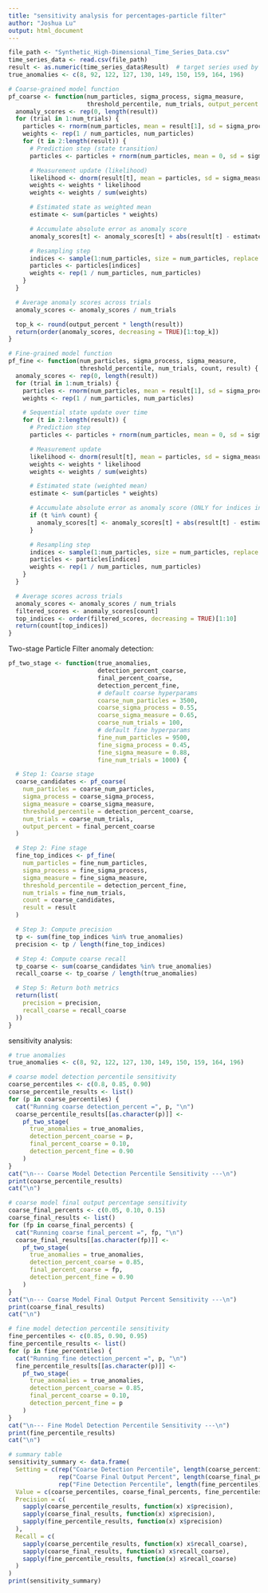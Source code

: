 ---
title: "sensitivity analysis for percentages-particle filter"
author: "Joshua Lu"
output: html_document
---

```{r, echo=TRUE, warning=FALSE, message=FALSE}
file_path <- "Synthetic_High-Dimensional_Time_Series_Data.csv"
time_series_data <- read.csv(file_path)
result <- as.numeric(time_series_data$Result)  # target series used by the PF
true_anomalies <- c(8, 92, 122, 127, 130, 149, 150, 159, 164, 196)

# Coarse-grained model function
pf_coarse <- function(num_particles, sigma_process, sigma_measure,
                      threshold_percentile, num_trials, output_percent = 0.1) {
  anomaly_scores <- rep(0, length(result))
  for (trial in 1:num_trials) {
    particles <- rnorm(num_particles, mean = result[1], sd = sigma_process)
    weights <- rep(1 / num_particles, num_particles)
    for (t in 2:length(result)) {
      # Prediction step (state transition)
      particles <- particles + rnorm(num_particles, mean = 0, sd = sigma_process)

      # Measurement update (likelihood)
      likelihood <- dnorm(result[t], mean = particles, sd = sigma_measure)
      weights <- weights * likelihood
      weights <- weights / sum(weights)

      # Estimated state as weighted mean
      estimate <- sum(particles * weights)

      # Accumulate absolute error as anomaly score
      anomaly_scores[t] <- anomaly_scores[t] + abs(result[t] - estimate)

      # Resampling step
      indices <- sample(1:num_particles, size = num_particles, replace = TRUE, prob = weights)
      particles <- particles[indices]
      weights <- rep(1 / num_particles, num_particles)
    }
  }

  # Average anomaly scores across trials
  anomaly_scores <- anomaly_scores / num_trials

  top_k <- round(output_percent * length(result)) 
  return(order(anomaly_scores, decreasing = TRUE)[1:top_k])
}

# Fine-grained model function
pf_fine <- function(num_particles, sigma_process, sigma_measure,
                    threshold_percentile, num_trials, count, result) {
  anomaly_scores <- rep(0, length(result))
  for (trial in 1:num_trials) {
    particles <- rnorm(num_particles, mean = result[1], sd = sigma_process)
    weights <- rep(1 / num_particles, num_particles)

    # Sequential state update over time
    for (t in 2:length(result)) {
      # Prediction step
      particles <- particles + rnorm(num_particles, mean = 0, sd = sigma_process)

      # Measurement update
      likelihood <- dnorm(result[t], mean = particles, sd = sigma_measure)
      weights <- weights * likelihood
      weights <- weights / sum(weights)

      # Estimated state (weighted mean)
      estimate <- sum(particles * weights)

      # Accumulate absolute error as anomaly score (ONLY for indices in 'count')
      if (t %in% count) {
        anomaly_scores[t] <- anomaly_scores[t] + abs(result[t] - estimate)
      }

      # Resampling step
      indices <- sample(1:num_particles, size = num_particles, replace = TRUE, prob = weights)
      particles <- particles[indices]
      weights <- rep(1 / num_particles, num_particles)
    }
  }

  # Average scores across trials
  anomaly_scores <- anomaly_scores / num_trials
  filtered_scores <- anomaly_scores[count]
  top_indices <- order(filtered_scores, decreasing = TRUE)[1:10]
  return(count[top_indices])
}
```



Two-stage Particle Filter anomaly detection:
```{r, echo=TRUE, warning=FALSE, message=FALSE}
pf_two_stage <- function(true_anomalies,
                         detection_percent_coarse,
                         final_percent_coarse,
                         detection_percent_fine,
                         # default coarse hyperparams
                         coarse_num_particles = 3500,
                         coarse_sigma_process = 0.55,
                         coarse_sigma_measure = 0.65,
                         coarse_num_trials = 100,
                         # default fine hyperparams
                         fine_num_particles = 9500,
                         fine_sigma_process = 0.45,
                         fine_sigma_measure = 0.88,
                         fine_num_trials = 1000) {

  # Step 1: Coarse stage
  coarse_candidates <- pf_coarse(
    num_particles = coarse_num_particles,
    sigma_process = coarse_sigma_process,
    sigma_measure = coarse_sigma_measure,
    threshold_percentile = detection_percent_coarse,
    num_trials = coarse_num_trials,
    output_percent = final_percent_coarse
  )

  # Step 2: Fine stage
  fine_top_indices <- pf_fine(
    num_particles = fine_num_particles,
    sigma_process = fine_sigma_process,
    sigma_measure = fine_sigma_measure,
    threshold_percentile = detection_percent_fine,
    num_trials = fine_num_trials,
    count = coarse_candidates,
    result = result
  )

  # Step 3: Compute precision
  tp <- sum(fine_top_indices %in% true_anomalies)
  precision <- tp / length(fine_top_indices)

  # Step 4: Compute coarse recall
  tp_coarse <- sum(coarse_candidates %in% true_anomalies)
  recall_coarse <- tp_coarse / length(true_anomalies)

  # Step 5: Return both metrics
  return(list(
    precision = precision,
    recall_coarse = recall_coarse
  ))
}
```




sensitivity analysis: 
```{r, echo=TRUE, warning=FALSE, message=FALSE}
# true anomalies
true_anomalies <- c(8, 92, 122, 127, 130, 149, 150, 159, 164, 196)

# coarse model detection percentile sensitivity
coarse_percentiles <- c(0.8, 0.85, 0.90)
coarse_percentile_results <- list()
for (p in coarse_percentiles) {
  cat("Running coarse detection_percent =", p, "\n")
  coarse_percentile_results[[as.character(p)]] <-
    pf_two_stage(
      true_anomalies = true_anomalies,
      detection_percent_coarse = p,
      final_percent_coarse = 0.10,
      detection_percent_fine = 0.90
    )
}
cat("\n--- Coarse Model Detection Percentile Sensitivity ---\n")
print(coarse_percentile_results)
cat("\n")

# coarse model final output percentage sensitivity
coarse_final_percents <- c(0.05, 0.10, 0.15)
coarse_final_results <- list()
for (fp in coarse_final_percents) {
  cat("Running coarse final_percent =", fp, "\n")
  coarse_final_results[[as.character(fp)]] <-
    pf_two_stage(
      true_anomalies = true_anomalies,
      detection_percent_coarse = 0.85,
      final_percent_coarse = fp,
      detection_percent_fine = 0.90
    )
}
cat("\n--- Coarse Model Final Output Percent Sensitivity ---\n")
print(coarse_final_results)
cat("\n")

# fine model detection percentile sensitivity
fine_percentiles <- c(0.85, 0.90, 0.95)
fine_percentile_results <- list()
for (p in fine_percentiles) {
  cat("Running fine detection_percent =", p, "\n")
  fine_percentile_results[[as.character(p)]] <-
    pf_two_stage(
      true_anomalies = true_anomalies,
      detection_percent_coarse = 0.85,
      final_percent_coarse = 0.10,
      detection_percent_fine = p
    )
}
cat("\n--- Fine Model Detection Percentile Sensitivity ---\n")
print(fine_percentile_results)
cat("\n")

# summary table
sensitivity_summary <- data.frame(
  Setting = c(rep("Coarse Detection Percentile", length(coarse_percentiles)),
              rep("Coarse Final Output Percent", length(coarse_final_percents)),
              rep("Fine Detection Percentile", length(fine_percentiles))),
  Value = c(coarse_percentiles, coarse_final_percents, fine_percentiles),
  Precision = c(
    sapply(coarse_percentile_results, function(x) x$precision),
    sapply(coarse_final_results, function(x) x$precision),
    sapply(fine_percentile_results, function(x) x$precision)
  ),
  Recall = c(
    sapply(coarse_percentile_results, function(x) x$recall_coarse),
    sapply(coarse_final_results, function(x) x$recall_coarse),
    sapply(fine_percentile_results, function(x) x$recall_coarse)
  )
)
print(sensitivity_summary)
```

